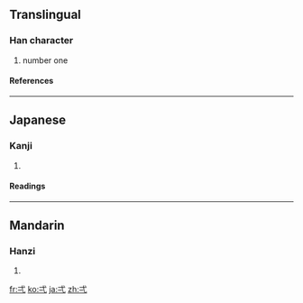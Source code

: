 {{see|搋}}

==Translingual==
===Han character===
{{Han char|rn=56|rad=弋|as=01|sn=4|four=|canj=戈心一 (IPM), X戈心一 (XIPM)}}
# number one
====References====
{{Han ref|kx=0355.020|dkj=09658|dj=0670.180|hdz=10558.030|uh=5F0C|ud=24332}}
----
==Japanese==
===Kanji===
{{ja-kanji|grade=|rs=弋01}}
# {{defn|Japanese}} 
====Readings====
{{ja-readings|on=[[いつ]] (itsu), [[いち]] (ichi)|kun=[[ひとつ]] (hitotsu)}}
----
==Mandarin==
===Hanzi===
{{cmn-hanzi|pin=[[yī]] ([[yi1]])|wg=i<sup>1</sup>}}
# {{defn|Mandarin}}

[[fr:弌]]
[[ko:弌]]
[[ja:弌]]
[[zh:弌]]